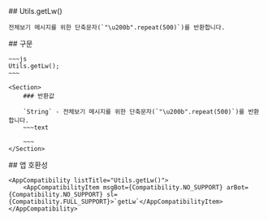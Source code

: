 
<Section>
    ## Utils.getLw()

    전체보기 메시지를 위한 단축문자(`"\u200b".repeat(500)`)를 반환합니다.
</Section>
<Section>
    ## 구문

    ~~~js
    Utils.getLw();
    ~~~

    <Section>
        ### 반환값

        `String` - 전체보기 메시지를 위한 단축문자(`"\u200b".repeat(500)`)를 반환합니다.
        ~~~text
        ​​​​​​​​​​​​​​​​​​​​​​​​​​​​​​​​​​​​​​​​​​​​​​​​​​​​​​​​​​​​​​​​​​​​​​​​​​​​​​​​​​​​​​​​​​​​​​​​​​​​​​​​​​​​​​​​​​​​​​​​​​​​​​​​​​​​​​​​​​​​​​​​​​​​​​​​​​​​​​​​​​​​​​​​​​​​​​​​​​​​​​​​​​​​​​​​​​​​​​​​​​​​​​​​​​​​​​​​​​​​​​​​​​​​​​​​​​​​​​​​​​​​​​​​​​​​​​​​​​​​​​​​​​​​​​​​​​​​​​​​​​​​​​​​​​​​​​​​​​​​​​​​​​​​​​​​​​​​​​​​​​​​​​​​​​​​​​​​​​​​​​​​​​​​​​​​​​​​​​​​​​​​​​​​​​​​​​​​​​​​​​​​​​​​​​​​​​​​​​​​​​​​​​​​​​​​​​​​​​​​​​​​​​​​​​​​​​​​​​​​​​​​​​​​​​​​​​​​​​​​​​​​​​​​​​​​​​​​​​​​​​​​​​​​​​​​​​​​​​​​
        ~~~
    </Section>
</Section>
<Section>
    ## 앱 호환성

    <AppCompatibility listTitle="Utils.getLw()">
        <AppCompatibilityItem msgBot={Compatibility.NO_SUPPORT} arBot={Compatibility.NO_SUPPORT} sl={Compatibility.FULL_SUPPORT}>`getLw`</AppCompatibilityItem>
    </AppCompatibility>
</Section>